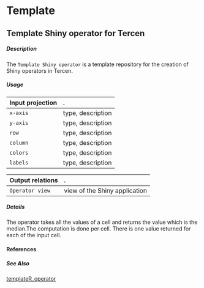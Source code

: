 # Template 
 

## Template Shiny operator for Tercen

##### Description

The `Template Shiny operator` is a template repository for the creation of Shiny operators in Tercen.

##### Usage

Input projection|.
:---|:---
`x-axis`        | type, description 
`y-axis`        | type, description 
`row`           | type, description 
`column`        | type, description 
`colors`        | type, description 
`labels`        | type, description 

Output relations|.
:---|:---
`Operator view`        | view of the Shiny application

##### Details

The operator takes all the values of a cell and returns the value which is the median.The computation is done per cell. There is one value returned for each of the input cell.

#### References


##### See Also

[templateR_operator](https://github.com/tercen/templateR_operator)
